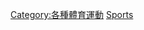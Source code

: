 <!--Beach sports are played on the beach or on sand. They usually are variants of another sport.-->

[[Category:各種體育運動|Category:各種體育運動]]
[[Category:沙灘|Sports]]